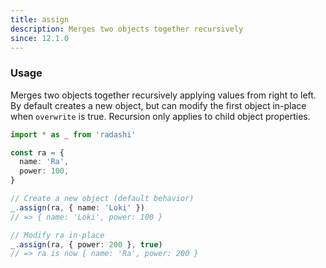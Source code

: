 ```yaml
---
title: assign
description: Merges two objects together recursively
since: 12.1.0
---
```


### Usage

Merges two objects together recursively applying values from right to left. By default creates a new object, but can modify the first object in-place when `overwrite` is true. Recursion only applies to child object properties.

```ts
import * as _ from 'radashi'

const ra = {
  name: 'Ra',
  power: 100,
}

// Create a new object (default behavior)
_.assign(ra, { name: 'Loki' })
// => { name: 'Loki', power: 100 }

// Modify ra in-place
_.assign(ra, { power: 200 }, true)
// => ra is now { name: 'Ra', power: 200 }
```
